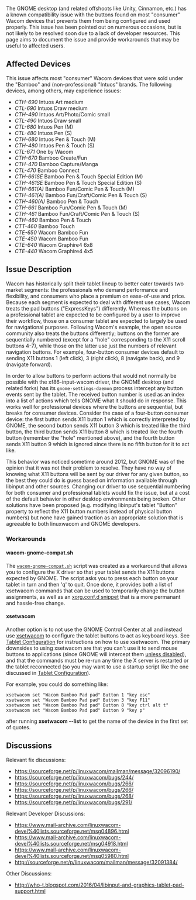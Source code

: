 The GNOME desktop (and related offshoots like Unity, Cinnamon, etc.) has a known compatibility issue with the buttons found on most "consumer" Wacom devices that prevents them from being configured and used properly. This issue has been pointed out on numerous occasions, but is not likely to be resolved soon due to a lack of developer resources. This page aims to document the issue and provide workarounds that may be useful to affected users.

== Affected Devices ==
This issue affects most "consumer" Wacom devices that were sold under the "Bamboo" and (non-professional) "Intuos" brands. The following devices, among others, may experience issues:

* ''CTH-690'' Intuos Art medium
* ''CTL-690'' Intuos Draw medium
* ''CTH-490'' Intuos Art/Photo/Comic small
* ''CTL-490'' Intuos Draw small
* ''CTL-680'' Intuos Pen (M)
* ''CTL-480'' Intuos Pen (S)
* ''CTH-680'' Intuos Pen & Touch (M)
* ''CTH-480'' Intuos Pen & Touch (S)
* ''CTL-671'' One by Wacom
* ''CTH-670'' Bamboo Create/Fun
* ''CTH-470'' Bamboo Capture/Manga
* ''CTL-470'' Bamboo Connect
* ''CTH-661SE'' Bamboo Pen & Touch Special Edition (M)
* ''CTH-461SE'' Bamboo Pen & Touch Special Edition (S)
* ''CTH-661(A)'' Bamboo Fun/Comic Pen & Touch (M)
* ''CTH-461(A)'' Bamboo Fun/Craft/Comic Pen & Touch (S)
* ''CTH-460(A)'' Bamboo Pen & Touch
* ''CTH-661'' Bamboo Fun/Comic Pen & Touch (M)
* ''CTH-461'' Bamboo Fun/Craft/Comic Pen & Touch (S)
* ''CTH-460'' Bamboo Pen & Touch
* ''CTT-460'' Bamboo Touch
* ''CTE-650'' Wacom Bamboo Fun
* ''CTE-450'' Wacom Bamboo Fun
* ''CTE-640'' Wacom Graphire4 6x8
* ''CTE-440'' Wacom Graphire4 4x5


== Issue Description ==

Wacom has historically split their tablet lineup to better cater towards two market segments: the professionals who demand performance and flexibility, and consumers who place a premium on ease-of-use and price. Because each segment is expected to deal with different use cases, Wacom treats the pad buttons ("ExpressKeys") differently. Whereas the buttons on a professional tablet are expected to be configured by a user to improve their workflow, those on a consumer tablet are expected to largely be used for navigational purposes. Following Wacom's example, the open source community also treats the buttons differently; buttons on the former are sequentially numbered (except for a "hole" corresponding to the X11 scroll buttons 4-7), while those on the latter use just the numbers of relevant navigation buttons. For example, four-button consumer devices default to sending X11 buttons 1 (left click), 3 (right click), 8 (navigate back), and 9 (navigate forward).

In order to allow buttons to perform actions that would not normally be possible with the xf86-input-wacom driver, the GNOME desktop (and related forks) has its <code>gnome-settings-daemon</code> process intercept any button events sent by the tablet. The received button number is used as an index into a list of actions which tells GNOME what it should do in response. This works well for professional devices where the buttons are sequential, but breaks for consumer devices. Consider the case of a four-button consumer device: the first button sends X11 button 1 which is correctly interpreted by GNOME, the second button sends X11 button 3 which is treated like the third button, the third button sends X11 button 8 which is treated like the fourth button (remember the "hole" mentioned above), and the fourth button sends X11 button 9 which is ignored since there is no fifth button for it to act like.

This behavior was noticed sometime around 2012, but GNOME was of the opinion that it was not their problem to resolve. They have no way of knowing what X11 buttons will be sent by our driver for any given button, so the best they could do is guess based on information available through libinput and other sources. Changing our driver to use sequential numbering for both consumer and professional tablets would fix the issue, but at a cost of the default behavior in other desktop environments being broken. Other solutions have been proposed (e.g. modifying libinput's tablet "Button" property to reflect the X11 button numbers instead of physical button numbers) but none have gained traction as an appropriate solution that is agreeable to both linuxwacom and GNOME developers.

=== Workarounds ===

==== wacom-gnome-compat.sh ====

The [https://gist.github.com/jigpu/fde784840ba5731726e7382952b0d5ed <code>wacom-gnome-compat.sh</code>] script was created as a workaround that allows you to configure the X driver so that your tablet sends the X11 buttons expected by GNOME. The script asks you to press each button on your tablet in turn and then 'q' to quit. Once done, it provides both a list of xsetwacom commands that can be used to temporarily change the button assignments, as well as an [[Xorg.conf.d|xorg.conf.d snippet]] that is a more permanant and hassle-free change.

==== xsetwacom ====

Another option is to not use the GNOME Control Center at all and instead use [[xsetwacom]] to configure the tablet buttons to act as keyboard keys. See [[Tablet Configuration|Tablet Configuration]] for instructions on how to use xsetwacom. The primary downsides to using xsetwacom are that you can't use it to send mouse buttons to applications (since GNOME will intercept them [[Tablet Configuration#gnome-settings-daemon|unless disabled]]), and that the commands must be re-run any time the X server is restarted or the tablet reconnected (so you may want to use a startup script like the one discussed in [[Tablet Configuration#Sample Runtime Script|Tablet Configuration]]).

For example, you could do something like:

<code>
xsetwacom set "Wacom Bamboo Pad pad" Button 1 "key esc" <br>
xsetwacom set "Wacom Bamboo Pad pad" Button 3 "key F11" <br>
xsetwacom set "Wacom Bamboo Pad pad" Button 8 "key ctrl alt t" <br>
xsetwacom set "Wacom Bamboo Pad pad" Button 9 "key p" <br>
</code>

after running '''xsetwacom --list''' to get the name of the device in the first set of quotes.

== Discussions ==

Relevant fix discussions:
* https://sourceforge.net/p/linuxwacom/mailman/message/32096190/
* https://sourceforge.net/p/linuxwacom/bugs/244/
* https://sourceforge.net/p/linuxwacom/bugs/266/
* https://sourceforge.net/p/linuxwacom/bugs/266/
* https://sourceforge.net/p/linuxwacom/bugs/268/
* https://sourceforge.net/p/linuxwacom/bugs/291/

Relevant Developer Discussions:
* https://www.mail-archive.com/linuxwacom-devel%40lists.sourceforge.net/msg04896.html
* https://www.mail-archive.com/linuxwacom-devel%40lists.sourceforge.net/msg04918.html
* https://www.mail-archive.com/linuxwacom-devel%40lists.sourceforge.net/msg05980.html
* http://sourceforge.net/p/linuxwacom/mailman/message/32091384/

Other Discussions:
* http://who-t.blogspot.com/2016/04/libinput-and-graphics-tablet-pad-support.html